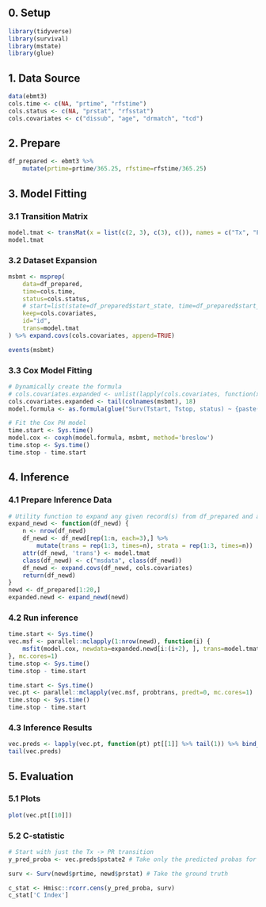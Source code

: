 ## 0. Setup
```r
library(tidyverse)
library(survival)
library(mstate)
library(glue)
```

## 1. Data Source
```r
data(ebmt3)
cols.time <- c(NA, "prtime", "rfstime")
cols.status <- c(NA, "prstat", "rfsstat")
cols.covariates <- c("dissub", "age", "drmatch", "tcd")
```

## 2. Prepare 
```r
df_prepared <- ebmt3 %>% 
    mutate(prtime=prtime/365.25, rfstime=rfstime/365.25)
```

## 3. Model Fitting
### 3.1 Transition Matrix
```r
model.tmat <- transMat(x = list(c(2, 3), c(3), c()), names = c("Tx", "PR", "RelDeath"))
model.tmat 
```

### 3.2 Dataset Expansion
```r
msbmt <- msprep(
    data=df_prepared,
    time=cols.time,
    status=cols.status,
    # start=list(state=df_prepared$start_state, time=df_prepared$start_time)
    keep=cols.covariates,
    id="id",
    trans=model.tmat
) %>% expand.covs(cols.covariates, append=TRUE)

events(msbmt)
```

### 3.3 Cox Model Fitting
```r
# Dynamically create the formula
# cols.covariates.expanded <- unlist(lapply(cols.covariates, function(x) paste(x, 1:3, sep='.'))) # This only works with non-categorical covariates
cols.covariates.expanded <- tail(colnames(msbmt), 18)
model.formula <- as.formula(glue("Surv(Tstart, Tstop, status) ~ {paste(cols.covariates.expanded, collapse=' + ')} + cluster(id) + strata(trans)"))

# Fit the Cox PH model
time.start <- Sys.time()
model.cox <- coxph(model.formula, msbmt, method='breslow')
time.stop <- Sys.time()
time.stop - time.start
```

## 4. Inference
### 4.1 Prepare Inference Data
```r
# Utility function to expand any given record(s) from df_prepared and assign relevant classes and attributes for mstate
expand_newd <- function(df_newd) {
    n <- nrow(df_newd)
    df_newd <- df_newd[rep(1:n, each=3),] %>% 
        mutate(trans = rep(1:3, times=n), strata = rep(1:3, times=n))
    attr(df_newd, 'trans') <- model.tmat
    class(df_newd) <- c("msdata", class(df_newd))
    df_newd <- expand.covs(df_newd, cols.covariates)
    return(df_newd)
}
newd <- df_prepared[1:20,]
expanded.newd <- expand_newd(newd)
```

### 4.2 Run inference
```r
time.start <- Sys.time()
vec.msf <- parallel::mclapply(1:nrow(newd), function(i) {
    msfit(model.cox, newdata=expanded.newd[i:(i+2), ], trans=model.tmat)
}, mc.cores=1)
time.stop <- Sys.time()
time.stop - time.start

time.start <- Sys.time()
vec.pt <- parallel::mclapply(vec.msf, probtrans, predt=0, mc.cores=1)
time.stop <- Sys.time()
time.stop - time.start
```

### 4.3 Inference Results
```r
vec.preds <- lapply(vec.pt, function(pt) pt[[1]] %>% tail(1)) %>% bind_rows()
tail(vec.preds)
```

## 5. Evaluation
### 5.1 Plots
```r
plot(vec.pt[[10]])
```

### 5.2 C-statistic
```r
# Start with just the Tx -> PR transition
y_pred_proba <- vec.preds$pstate2 # Take only the predicted probas for Tx -> PR

surv <- Surv(newd$prtime, newd$prstat) # Take the ground truth

c_stat <- Hmisc::rcorr.cens(y_pred_proba, surv)
c_stat['C Index']

```

